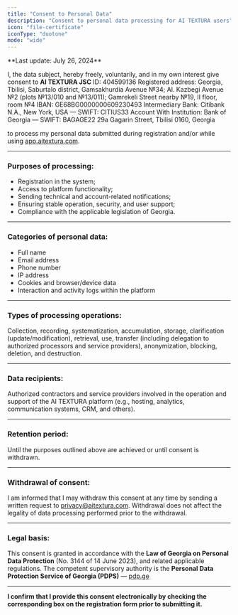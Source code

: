 ```yaml
---
title: "Consent to Personal Data"
description: "Consent to personal data processing for AI TEXTURA users"
icon: "file-certificate"
iconType: "duotone"
mode: "wide"
---
```

<Info>
  **Last update: July 26, 2024**
</Info>

I, the data subject, hereby freely, voluntarily, and in my own interest give consent to **AI TEXTURA JSC**
ID: 404599136
Registered address: Georgia, Tbilisi, Saburtalo district,
Gamsakhurdia Avenue №34;
Al. Kazbegi Avenue №2 (plots №13/010 and №13/011);
Gamrekeli Street nearby №19, II floor, room №4
IBAN: GE68BG0000000609230493
Intermediary Bank: Citibank N.A., New York, USA — SWIFT: CITIUS33
Account With Institution: Bank of Georgia — SWIFT: BAGAGE22
29a Gagarin Street, Tbilisi 0160, Georgia

to process my personal data submitted during registration and/or while using [app.aitextura.com](https://app.aitextura.com).

---

### Purposes of processing:

- Registration in the system;
- Access to platform functionality;
- Sending technical and account-related notifications;
- Ensuring stable operation, security, and user support;
- Compliance with the applicable legislation of Georgia.

---

### Categories of personal data:

- Full name
- Email address
- Phone number
- IP address
- Cookies and browser/device data
- Interaction and activity logs within the platform

---

### Types of processing operations:

Collection, recording, systematization, accumulation, storage, clarification (update/modification), retrieval, use, transfer (including delegation to authorized processors and service providers), anonymization, blocking, deletion, and destruction.

---

### Data recipients:

Authorized contractors and service providers involved in the operation and support of the AI TEXTURA platform (e.g., hosting, analytics, communication systems, CRM, and others).

---

### Retention period:

Until the purposes outlined above are achieved or until consent is withdrawn.

---

### Withdrawal of consent:

I am informed that I may withdraw this consent at any time by sending a written request to [privacy@aitextura.com](privacy@aitextura.com).
Withdrawal does not affect the legality of data processing performed prior to the withdrawal.

---

### Legal basis:

This consent is granted in accordance with the **Law of Georgia on Personal Data Protection** (No. 3144 of 14 June 2023), and related applicable regulations.
The competent supervisory authority is the **Personal Data Protection Service of Georgia (PDPS)** — [pdp.ge](https://pdp.ge)

---

**I confirm that I provide this consent electronically by checking the corresponding box on the registration form prior to submitting it.**
